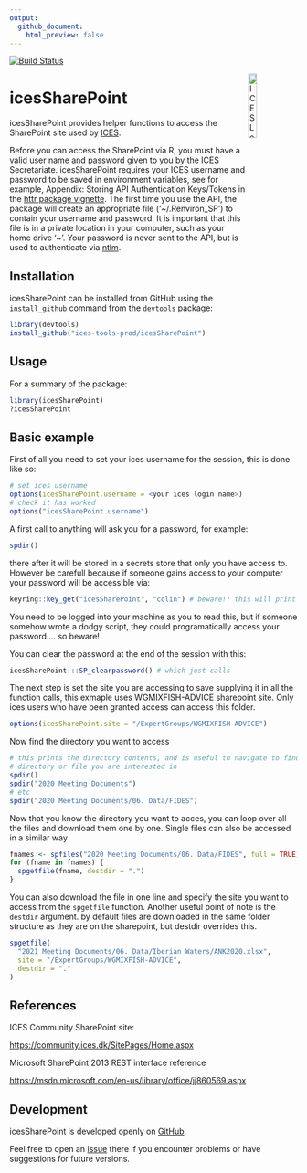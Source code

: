 ```yaml
---
output:
  github_document:
    html_preview: false
---
```


[![Build Status](https://travis-ci.org/ices-tools-prod/icesSharePoint.svg?branch=master)](https://travis-ci.org/ices-tools-prod/icesSharePoint)

[<img align="right" alt="ICES Logo" width="17%" height="17%" src="http://www.ices.dk/_layouts/15/1033/images/icesimg/iceslogo.png">](http://www.ices.dk/Pages/default.aspx)

icesSharePoint
=======

icesSharePoint provides helper functions to access the SharePoint site
used by [ICES](http://www.ices.dk/Pages/default.aspx).

<!-- icesSharePoint is implemented as an [R](https://www.r-project.org) package and
available on [CRAN](https://cran.r-project.org/package=icesSharePoint). -->

Before you can access the SharePoint via R, you must have a valid user name and password
given to you by the ICES Secretariate.  icesSharePoint requires your ICES username and password
to be saved in environment variables, see for example, Appendix: Storing API Authentication Keys/Tokens in the [httr package vignette](https://cran.r-project.org/web/packages/httr/vignettes/api-packages.html).  The first time you use the API, the package will create an appropriate file ('~/.Renviron_SP') to contain your username and password.  It is important that this file is in a private location in your computer, such as your home drive '~'. Your password is never sent to the API, but is used to authenticate via [ntlm](http://davenport.sourceforge.net/ntlm.html).


Installation
------------

icesSharePoint can be installed from GitHub using the `install_github` command from the
`devtools` package:

```r
library(devtools)
install_github("ices-tools-prod/icesSharePoint")
```

Usage
-----

For a summary of the package:

```r
library(icesSharePoint)
?icesSharePoint
```


Basic example
-------

First of all you need to set your ices username for the session, this is done like so:
```r
# set ices username
options(icesSharePoint.username = <your ices login name>)
# check it has worked
options("icesSharePoint.username")
```


A first call to anything will ask you for a password, for example:

```r
spdir()
```

there after it will be stored in a secrets store that only you have access to. However be carefull
because if someone gains access to your computer your password will be accessible via:

```r
keyring::key_get("icesSharePoint", "colin") # beware!! this will print your password to the screen
```

You need to be logged into your machine as you to read this, but if someone somehow wrote a dodgy
script, they could programatically access your password.... so beware!

You can clear the password at the end of the session with this:
```r
icesSharePoint:::SP_clearpassword() # which just calls
```

The next step is set the site you are accessing to save supplying it in all
the function calls, this exmaple uses WGMIXFISH-ADVICE sharepoint site. Only ices users who have
been granted access can access this folder.

```r
options(icesSharePoint.site = "/ExpertGroups/WGMIXFISH-ADVICE")
```

Now find the directory you want to access

```r
# this prints the directory contents, and is useful to navigate to find the
# directory or file you are interested in
spdir()
spdir("2020 Meeting Documents")
# etc
spdir("2020 Meeting Documents/06. Data/FIDES")
```

Now that you know the directory you want to acces, you can loop over all the files and
download them one by one.  Single files can also be accessed in a similar way

```r
fnames <- spfiles("2020 Meeting Documents/06. Data/FIDES", full = TRUE)
for (fname in fnames) {
  spgetfile(fname, destdir = ".")
}
```


You can also download the file in one line and specify the site you want to access
from the `spgetfile` function. Another useful point of note is the `destdir` argument.
by default files are downloaded in the same folder structure as they are on the sharepoint,
but destdir overrides this.

```r
spgetfile(
  "2021 Meeting Documents/06. Data/Iberian Waters/ANK2020.xlsx",
  site = "/ExpertGroups/WGMIXFISH-ADVICE",
  destdir = "."
)
```


References
----------

ICES Community SharePoint site:

[https://community.ices.dk/SitePages/Home.aspx](https://community.ices.dk/SitePages/Home.aspx)

Microsoft SharePoint 2013 REST interface reference

[https://msdn.microsoft.com/en-us/library/office/jj860569.aspx](https://msdn.microsoft.com/en-us/library/office/jj860569.aspx)

Development
-----------

icesSharePoint is developed openly on
[GitHub](https://github.com/ices-tools-prod/icesSharePoint).

Feel free to open an
[issue](https://github.com/ices-tools-prod/icesSharePoint/issues) there if you
encounter problems or have suggestions for future versions.

<!--
The current development version can be installed using:

```R
library(devtools)
install_github("ices-tools-prod/icesSharePoint")
```
-->

<!-- Poke Travis -->
